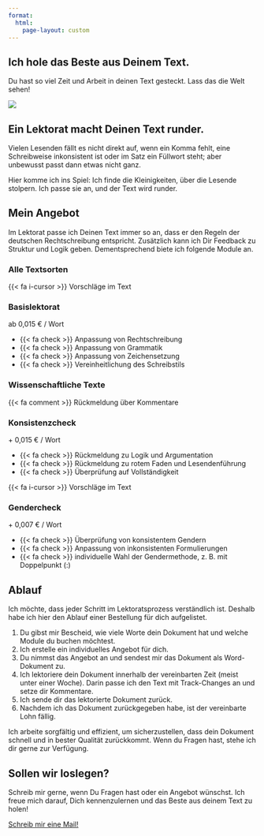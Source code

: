 ```yaml
---
format:
  html:
    page-layout: custom
---
```


::: {.container-fluid .bg-light}
::: grid
::: {.g-col-12 .g-col-md-4 .g-start-md-2 .d-flex .align-items-center .px-3}
::: wrapper
# Ich hole das Beste aus Deinem Text.

Du hast so viel Zeit und Arbeit in deinen Text gesteckt. Lass das die Welt sehen!
:::
:::

::: {.g-col-12 .g-col-md-6}
![](assets/images/230506-elbe-10_portrait.jpg)
:::
:::
:::

::: {.container .bg-dark}
::: grid
::: {.g-col-12 .g-col-md-8 .align-items-center .g-start-md-3 .px-3}
# Ein Lektorat macht Deinen Text runder.

Vielen Lesenden fällt es nicht direkt auf, wenn ein Komma fehlt, eine Schreibweise inkonsistent ist oder im Satz ein Füllwort steht; aber unbewusst passt dann etwas nicht ganz.

Hier komme ich ins Spiel: Ich finde die Kleinigkeiten, über die Lesende stolpern. Ich passe sie an, und der Text wird runder.
:::

<!-- ::: {.g-col-12 .g-col-md-4} -->

<!-- ![](assets/images/230506-elbe-2.jpg){.portrait} -->

<!-- ::: -->
:::
:::

::: {.container .bg-light}
::: grid
::: {.g-col-8 .g-start-3 .text-center}
# Mein Angebot
:::
:::

::: grid
::: {.g-col-12 .g-col-md-8 .g-start-md-3 .align-items-center .px-3}
Im Lektorat passe ich Deinen Text immer so an, dass er den Regeln der deutschen Rechtschreibung entspricht. Zusätzlich kann ich Dir Feedback zu Struktur und Logik geben. Dementsprechend biete ich folgende Module an.
:::
:::

::: grid
::: {.g-col-12 .px-3 .text-center}
### Alle Textsorten
:::

::: {.g-col-12 .g-col-sm-8 .g-start-sm-3 .g-col-md-6 .g-start-md-4 .px-3}
::: card
::: card-body
::: text-end
[{{< fa i-cursor >}} Vorschläge im Text]{.badge .bg-info .text-sans-serif}
:::

::: {.card-title .text-center}
### Basislektorat
:::

::: {.card-subtitle .text-center .fs-3}
ab 0,015 € / Wort
:::

-   {{< fa check >}} Anpassung von Rechtschreibung
-   {{< fa check >}} Anpassung von Grammatik
-   {{< fa check >}} Anpassung von Zeichensetzung
-   {{< fa check >}} Vereinheitlichung des Schreibstils <!-- -   Anpassung des Schreibstils an die Literaturart -->
:::
:::
:::

::: {.g-col-12 .px-3 .text-center}
### Wissenschaftliche Texte
:::

::: {.g-col-12 .g-col-md-5 .g-start-md-2 .px-3}
::: card
::: card-body
::: text-end
[{{< fa comment >}} Rückmeldung über Kommentare]{.badge .bg-warning .text-sans-serif}
:::

::: {.card-title .text-center}
### Konsistenzcheck
:::

::: {.card-subtitle .text-center .fs-3}
\+ 0,015 € / Wort
:::

-   {{< fa check >}} Rückmeldung zu Logik und Argumentation
-   {{< fa check >}} Rückmeldung zu rotem Faden und Lesendenführung
-   {{< fa check >}} Überprüfung auf Vollständigkeit
:::
:::
:::

::: {.g-col-12 .g-col-md-5 .px-3}
::: card
::: card-body
::: text-end
[{{< fa i-cursor >}} Vorschläge im Text]{.badge .bg-info .text-sans-serif}
:::

::: {.card-title .text-center}
### Gendercheck
:::

::: {.card-subtitle .text-center .fs-3}
\+ 0,007 € / Wort
:::

-   {{< fa check >}} Überprüfung von konsistentem Gendern
-   {{< fa check >}} Anpassung von inkonsistenten Formulierungen
-   {{< fa check >}} individuelle Wahl der Gendermethode, z. B. mit Doppelpunkt (:)
:::
:::
:::
:::
:::

::: {.container .bg-dark}
::: grid
::: {.g-col-8 .g-start-3 .text-center}
# Ablauf
:::
:::

::: grid
::: {.g-col-12 .g-col-md-8 .g-start-md-3 .align-items-center .px-3 .text-serif}
Ich möchte, dass jeder Schritt im Lektoratsprozess verständlich ist. Deshalb habe ich hier den Ablauf einer Bestellung für dich aufgelistet. <!-- Von der Kontaktaufnahme bis zur finalen Zahlung findest du hier alle wichtigen Schritte, die wir gemeinsam durchlaufen werden.  -->

1.  Du gibst mir Bescheid, wie viele Worte dein Dokument hat und welche Module du buchen möchtest.
2.  Ich erstelle ein individuelles Angebot für dich.
3.  Du nimmst das Angebot an und sendest mir das Dokument als Word-Dokument zu.
4.  Ich lektoriere dein Dokument innerhalb der vereinbarten Zeit (meist unter einer Woche). Darin passe ich den Text mit Track-Changes an und setze dir Kommentare.
5.  Ich sende dir das lektorierte Dokument zurück. <!-- und gebe dir Rückmeldung zu den 5 häufigsten Fehlern. -->
6.  Nachdem ich das Dokument zurückgegeben habe, ist der vereinbarte Lohn fällig.

Ich arbeite sorgfältig und effizient, um sicherzustellen, dass dein Dokument schnell und in bester Qualität zurückkommt. Wenn du Fragen hast, stehe ich dir gerne zur Verfügung.
:::
:::
:::

::: {.container .bg-light}
::: grid
::: {.g-col-12 .g-col-md-8 .g-start-md-3 .align-items-center .px-3}
# Sollen wir loslegen?

Schreib mir gerne, wenn Du Fragen hast oder ein Angebot wünschst. Ich freue mich darauf, Dich kennenzulernen und das Beste aus deinem Text zu holen!

[Schreib mir eine Mail!](mailto:lektorat-zeller@posteo.de){.btn .btn-dark}
:::
:::
:::
